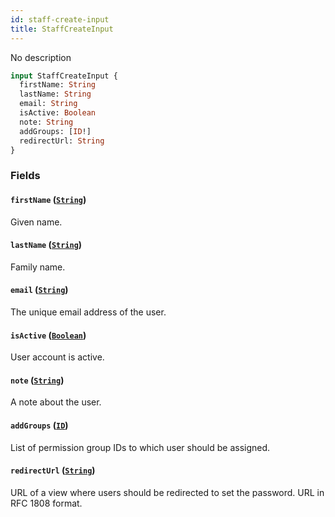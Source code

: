 ```yaml
---
id: staff-create-input
title: StaffCreateInput
---
```


No description

```graphql
input StaffCreateInput {
  firstName: String
  lastName: String
  email: String
  isActive: Boolean
  note: String
  addGroups: [ID!]
  redirectUrl: String
}
```

### Fields

#### `firstName` ([`String`](../../../developer/api-reference/scalars/string))

Given name.

#### `lastName` ([`String`](../../../developer/api-reference/scalars/string))

Family name.

#### `email` ([`String`](../../../developer/api-reference/scalars/string))

The unique email address of the user.

#### `isActive` ([`Boolean`](../../../developer/api-reference/scalars/boolean))

User account is active.

#### `note` ([`String`](../../../developer/api-reference/scalars/string))

A note about the user.

#### `addGroups` ([`ID`](../../../developer/api-reference/scalars/id))

List of permission group IDs to which user should be assigned.

#### `redirectUrl` ([`String`](../../../developer/api-reference/scalars/string))

URL of a view where users should be redirected to set the password. URL in RFC 1808 format.
